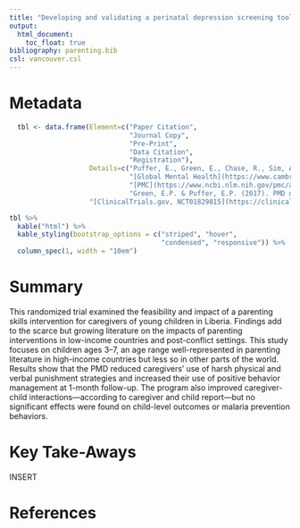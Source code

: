 ```yaml
---
title: "Developing and validating a perinatal depression screening tool in Kenya blending Western criteria with local idioms: A mixed methods study"
output:
  html_document:
    toc_float: true
bibliography: parenting.bib
csl: vancouver.csl
---
```


# Metadata

```r
  tbl <- data.frame(Element=c("Paper Citation", 
                              "Journal Copy", 
                              "Pre-Print", 
                              "Data Citation",
                              "Registration"),
                    Details=c("Puffer, E., Green, E., Chase, R., Sim, A., Zayzay, J., Friis, E., . . . Boone, L. (2015). Parents make the difference: A randomized-controlled trial of a parenting intervention in Liberia.*Global Mental Health*, 2. doi:10.1017/gmh.2015.12",
                              "[Global Mental Health](https://www.cambridge.org/core/journals/global-mental-health/article/parents-make-the-difference-a-randomizedcontrolled-trial-of-a-parenting-intervention-in-liberia/93AA7D5DCFFA94823DB58BDBADC236A7)",
                              "[PMC](https://www.ncbi.nlm.nih.gov/pmc/articles/PMC5269617/)",
                              "Green, E.P. & Puffer, E.P. (2017). PMD data repository. [![DOI](https://zenodo.org/badge/115718962.svg)](https://zenodo.org/badge/latestdoi/115718962)"),
                    "[ClinicalTrials.gov, NCT01829815](https://clinicaltrials.gov/ct2/show/NCT01829815)")

tbl %>%
  kable("html") %>%
  kable_styling(bootstrap_options = c("striped", "hover", 
                                      "condensed", "responsive")) %>%
  column_spec(1, width = "10em")
```

# Summary

This randomized trial examined the feasibility and impact of a parenting skills intervention for caregivers of young children in Liberia. Findings add to the scarce but growing literature on the impacts of parenting interventions in low-income countries and post-conflict settings. This study focuses on children ages 3–7, an age range well-represented in parenting literature in high-income countries but less so in other parts of the world. Results show that the PMD reduced caregivers’ use of harsh physical and verbal punishment strategies and increased their use of positive behavior management at 1-month follow-up. The program also improved caregiver-child interactions—according to caregiver and child report—but no significant effects were found on child-level outcomes or malaria prevention behaviors.

# Key Take-Aways

INSERT

# References